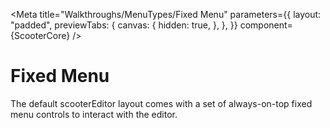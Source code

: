 
<Meta
  title="Walkthroughs/MenuTypes/Fixed Menu"
  parameters={{
    layout: "padded",
    previewTabs: {
      canvas: {
        hidden: true,
      },
    },
  }}
  component={ScooterCore}
/>

# Fixed Menu

The default scooterEditor layout comes with a set of always-on-top fixed menu
controls to interact with the editor.

<Canvas>
  <Story name="Fixed Menu">
    <ScooterCore />
  </Story>
</Canvas>
